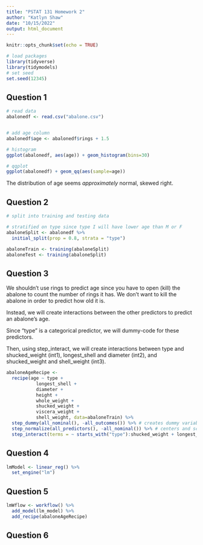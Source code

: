 ```yaml
---
title: "PSTAT 131 Homework 2"
author: "Katlyn Shaw"
date: "10/15/2022"
output: html_document
---
```


```r
knitr::opts_chunk$set(echo = TRUE)

# load packages
library(tidyverse)
library(tidymodels)
# set seed
set.seed(12345)
```




## Question 1

```r

# read data
abalonedf <- read.csv("abalone.csv")


# add age column
abalonedf$age <- abalonedf$rings + 1.5

# histogram
ggplot(abalonedf, aes(age)) + geom_histogram(bins=30)

# qqplot
ggplot(abalonedf) + geom_qq(aes(sample=age))

```
The distribution of age seems *approximately* normal, skewed right.

## Question 2

```r
# split into training and testing data

# stratified on type since type I will have lower age than M or F
abaloneSplit <- abalonedf %>%
  initial_split(prop = 0.8, strata = "type")

abaloneTrain <- training(abaloneSplit)
abaloneTest <- training(abaloneSplit)
```

## Question 3

We shouldn't use rings to predict age since you have to open (kill) the abalone to count the number of rings it has. We don't want to kill the abalone in order to predict how old it is.

Instead, we will create interactions between the other predictors to predict an abalone's age.

Since "type" is a categorical predictor, we will dummy-code for these predictors.

Then, using step_interact, we will create interactions between 
  type and shucked_weight (int1), 
  longest_shell and diameter (int2), 
  and shucked_weight and shell_weight (int3).

```r
abaloneAgeRecipe <-
  recipe(age ~ type + 
           longest_shell + 
           diameter + 
           height + 
           whole_weight +
           shucked_weight +
           viscera_weight +
           shell_weight, data=abaloneTrain) %>%
  step_dummy(all_nominal(), -all_outcomes()) %>% # creates dummy variables for type
  step_normalize(all_predictors(), -all_nominal()) %>% # centers and scales all numeric predictors
  step_interact(terms = ~ starts_with("type"):shucked_weight + longest_shell:diameter + shucked_weight:shell_weight)

```

## Question 4

```r
lmModel <- linear_reg() %>% 
  set_engine("lm")
```

## Question 5

```r
lmWflow <- workflow() %>% 
  add_model(lm_model) %>% 
  add_recipe(abaloneAgeRecipe)
```

## Question 6